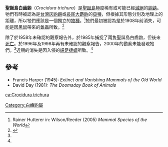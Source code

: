 {{speciesbox
| status = PE
| status_system = IUCN3.1
| status_ref =  <ref>{{cite iucn|author=L. Lumsden|author2=M. Schulz|last-author-amp=yes |year=2008 |url=https://www.iucnredlist.org/details/136379/0 |title=''Crocidura trichura'' |access-date=January 31, 2010|ref=harv}}</ref>
| genus = Crocidura
| species = trichura
| authority = {{tsl|en|George Edward Dobson|Dobson}}, 1889
| synonyms = ''Crocidura fuliginosa trichura'' <br/> ''Crocidura attenuata trichura''
| range_map = Christmas Island Shrew area.png
| range_map_caption = 聖誕島白齒鼩的分佈
}}
'''聖誕島白齒鼩'''（''Crocidura trichura''）是[[聖誕島|聖誕島]]極度稀有或可能已經[[滅絕|滅絕]]的[[鼩鼱|鼩鼱]]。牠們有時被認為是[[台灣灰鼩鼱|台灣灰鼩鼱]]或[[長尾大麝鼩|長尾大麝鼩]]的[[亞種|亞種]]，但根據其形態分別及地理上的距離，所以牠們應該是一個獨立的[[物種|物種]]。<ref name=Hutterer2005>Rainer Hutterer in: Wilson/Reeder (2005) ''Mammal Species of the World''</ref>牠們最初被認為是於1908年前消失，可能是因[[黑鼠|黑鼠]]帶來的[[錐蟲|錐蟲]]所致。<ref name=Schulz2004>{{Cite book en|author=Michael Schulz|year=2004|title=National Recovery Plan for the Christmas Island Shrew Crocidura attenuata trichura|location=Canberra|publisher=Department of the Environment and Heritage|pages=23|url=http://www.environment.gov.au/biodiversity/threatened/publications/recovery/c-attenuata-trichura/index.html|access-date=2009-02-07|archive-date=2013-04-26|archive-url=https://web.archive.org/web/20130426014833/http://environment.gov.au/biodiversity/threatened/publications/recovery/c-attenuata-trichura/index.html|dead-url=no}}</ref>

除了於1958年未確認的觀察報告外，於1985年捕捉了兩隻聖誕島白齒鼩，但後來[[死亡|死亡]]。於1996年及1998年再有未確認的觀察報告，2000年的勘察未能發現牠們。<ref name=Schulz2004/>近期的消失是因入侵的[[細足捷蟻|細足捷蟻]]所致。<ref name=Schulz2004/>

==參考==
{{reflist}}
* Francis Harper (1945): ''Extinct and Vanishing Mammals of the Old World''
* David Day (1981): ''The Doomsday Book of Animals''

{{Taxonbar|from=Q383709}}

[[Category:白齒鼩屬|Category:白齒鼩屬]]

[[ca:Crocidura_trichura|ca:Crocidura trichura]]
{{animal-stub}}